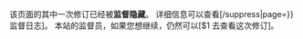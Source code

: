 该页面的其中一次修订已经被'''监督隐藏'''。
详细信息可以查看[{{fullurl:{{#Special:Log}}/suppress|page={{FULLPAGENAMEE}}}} 监督日志]。
本站的监督员，如果您想继续，仍然可以[$1 去查看这次修订]。